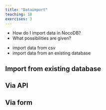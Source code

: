 ```yaml
---
title: "Dataimport"
teaching: 10
exercises: 3
---
```


:::::::::::::::::::::::::::::::::::::: questions

- How do I import data in NocoDB?
- What possibilities are given?

::::::::::::::::::::::::::::::::::::::::::::::::

::::::::::::::::::::::::::::::::::::: objectives

- import data from csv
- import data from an existing database

::::::::::::::::::::::::::::::::::::::::::::::::


## Import from existing database



## Via API



## Via form